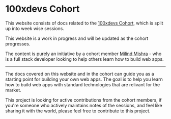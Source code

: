 
# 100xdevs Cohort

This website consists of docs related to the [100xdevs Cohort](https://100xdevs.com/), which is split up into week wise sessions.

<Callout type="info">
  This website is a work in progress and will be updated as the cohort
  progresses.
</Callout>

<Features />

The content is purely an initiative by a cohort member [Milind Mishra](https://milindmishra.com) - who is a full stack developer looking to help others learn how to build web apps.

---

The docs covered on this website and in the cohort can guide you as a starting point for building your own web apps. The goal is to help you learn how to build web apps with standard technologies that are relivant for the market.

<Callout type="warning">
  This project is looking for active contributions from the cohort members, if
  you're someone who actively maintains notes of the sessions, and feel like
  sharing it with the world, please feel free to contribute to this project.
</Callout>
